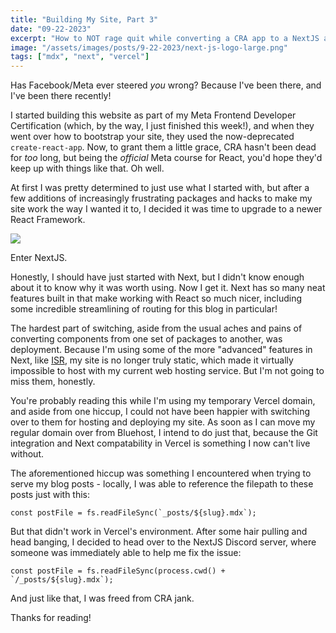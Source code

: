 ```yaml
---
title: "Building My Site, Part 3"
date: "09-22-2023"
excerpt: "How to NOT rage quit while converting a CRA app to a NextJS app!"
image: "/assets/images/posts/9-22-2023/next-js-logo-large.png"
tags: ["mdx", "next", "vercel"]
---
```


Has Facebook/Meta ever steered *you* wrong? Because I've been there, and I've been there recently!

I started building this website as part of my Meta Frontend Developer Certification (which, by the way, I just finished this week!), and when they went over how to bootstrap your site, they used the now-deprecated `create-react-app`. Now, to grant them a little grace, CRA hasn't been dead for *too* long, but being the *official* Meta course for React, you'd hope they'd keep up with things like that. Oh well.

At first I was pretty determined to just use what I started with, but after a few additions of increasingly frustrating packages and hacks to make my site work the way I wanted it to, I decided it was time to upgrade to a newer React Framework.

<Image src="/assets/images/posts/9-22-2023/next-js-logo-large.png" />

Enter NextJS.

Honestly, I should have just started with Next, but I didn't know enough about it to know why it was worth using. Now I get it. Next has so many neat features built in that make working with React so much nicer, including some incredible streamlining of routing for this blog in particular!

The hardest part of switching, aside from the usual aches and pains of converting components from one set of packages to another, was deployment. Because I'm using some of the more "advanced" features in Next, like [ISR](https://nextjs.org/docs/pages/building-your-application/rendering/incremental-static-regeneration), my site is no longer truly static, which made it virtually impossible to host with my current web hosting service. But I'm not going to miss them, honestly.

You're probably reading this while I'm using my temporary Vercel domain, and aside from one hiccup, I could not have been happier with switching over to them for hosting and deploying my site. As soon as I can move my regular domain over from Bluehost, I intend to do just that, because the Git integration and Next compatability in Vercel is something I now can't live without.

The aforementioned hiccup was something I encountered when trying to serve my blog posts - locally, I was able to reference the filepath to these posts just with this:

```
const postFile = fs.readFileSync(`_posts/${slug}.mdx`);
```

But that didn't work in Vercel's environment. After some hair pulling and head banging, I decided to head over to the NextJS Discord server, where someone was immediately able to help me fix the issue:

```
const postFile = fs.readFileSync(process.cwd() + `/_posts/${slug}.mdx`);
```

And just like that, I was freed from CRA jank.

Thanks for reading!